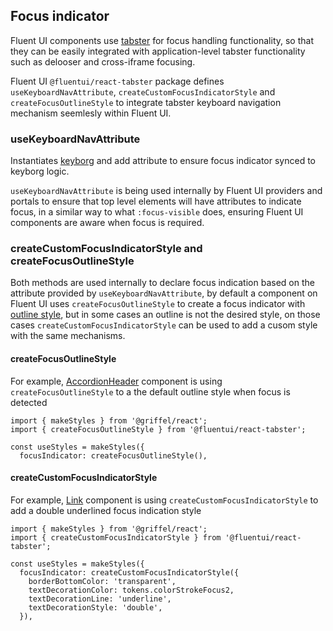 
<Meta title="Concepts/Developer/Accessibility/Focus indicator" />

## Focus indicator

Fluent UI components use [tabster](https://github.com/microsoft/tabster) for focus handling functionality, so that they can be easily integrated with application-level tabster functionality such as delooser and cross-iframe focusing.

Fluent UI `@fluentui/react-tabster` package defines `useKeyboardNavAttribute`, `createCustomFocusIndicatorStyle` and `createFocusOutlineStyle` to integrate tabster keyboard navigation mechanism seemlesly within Fluent UI.

### useKeyboardNavAttribute

Instantiates [keyborg](https://github.com/microsoft/keyborg) and add attribute to ensure focus indicator synced to keyborg logic.

`useKeyboardNavAttribute` is being used internally by Fluent UI providers and portals to ensure that top level elements will have attributes to indicate focus, in a similar way to what `:focus-visible` does, ensuring Fluent UI components are aware when focus is required.

### createCustomFocusIndicatorStyle and createFocusOutlineStyle

Both methods are used internally to declare focus indication based on the attribute provided by `useKeyboardNavAttribute`, by default a component on Fluent UI uses `createFocusOutlineStyle` to create a focus indicator with [outline style](https://developer.mozilla.org/en-US/docs/Web/CSS/outline), but in some cases an outline is not the desired style, on those cases `createCustomFocusIndicatorStyle` can be used to add a cusom style with the same mechanisms.

#### createFocusOutlineStyle

For example, [AccordionHeader](?path=/docs/components-accordion--default) component is using `createFocusOutlineStyle` to a the default outline style when focus is detected

<Canvas>
  <Story id="components-accordion--default" />
</Canvas>

```tsx
import { makeStyles } from '@griffel/react';
import { createFocusOutlineStyle } from '@fluentui/react-tabster';

const useStyles = makeStyles({
  focusIndicator: createFocusOutlineStyle(),
```

#### createCustomFocusIndicatorStyle

For example, [Link](?path=/docs/components-link--default) component is using `createCustomFocusIndicatorStyle` to add a double underlined focus indication style

<Canvas>
  <Story id="components-link--default" />
</Canvas>

```tsx
import { makeStyles } from '@griffel/react';
import { createCustomFocusIndicatorStyle } from '@fluentui/react-tabster';

const useStyles = makeStyles({
  focusIndicator: createCustomFocusIndicatorStyle({
    borderBottomColor: 'transparent',
    textDecorationColor: tokens.colorStrokeFocus2,
    textDecorationLine: 'underline',
    textDecorationStyle: 'double',
  }),
```
